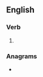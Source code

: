 ==English==

===Verb===
{{head|en|verb form}}

# {{en-third-person singular of|decease}}

===Anagrams===
* {{anagrams|en|seedcase}}